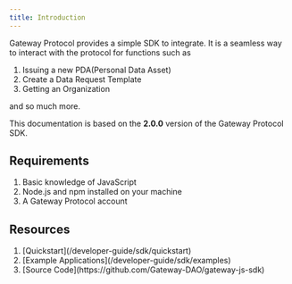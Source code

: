 ```yaml
---
title: Introduction
---
```


Gateway Protocol provides a simple SDK to integrate. It is a seamless way to interact with the protocol for functions such as

<ol>
  <li>Issuing a new PDA(Personal Data Asset)</li>
  <li>Create a Data Request Template</li>
  <li>Getting an Organization</li>
</ol>

and so much more.

This documentation is based on the **2.0.0** version of the Gateway Protocol SDK.

## Requirements

<ol>
  <li> Basic knowledge of JavaScript</li>
  <li> Node.js and npm installed on your machine</li>
  <li> A Gateway Protocol account</li>
</ol>

## Resources

<ol>
  <li> [Quickstart](/developer-guide/sdk/quickstart)</li>
  <li> [Example Applications](/developer-guide/sdk/examples)</li>
  <li> [Source Code](https://github.com/Gateway-DAO/gateway-js-sdk)</li>
</ol>
